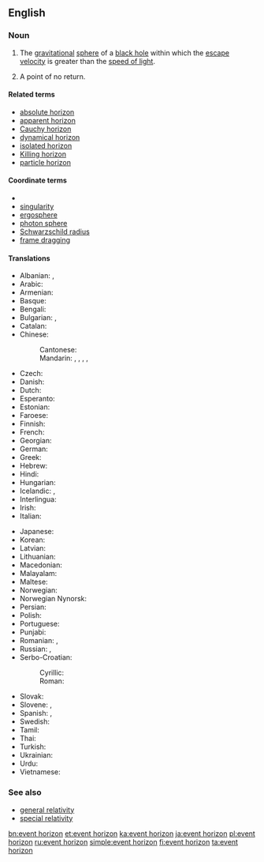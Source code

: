 ==English==
{{wikipedia}}

===Noun===
{{en-noun|head=[[event]] [[horizon]]}}

# {{context|astrophysics|lang=en}} The [[gravitational]] [[sphere]] of a [[black hole]] within which the [[escape velocity]] is greater than the [[speed of light]].
# {{context|by extension|lang=en}} A point of no return.

====Related terms====
* [[absolute horizon]]
* [[apparent horizon]]
* [[Cauchy horizon]]
* [[dynamical horizon]]
* [[isolated horizon]]
* [[Killing horizon]]
* [[particle horizon]]

====Coordinate terms====
* {{sense|astrophysics}}
* [[singularity]]
* [[ergosphere]]
* [[photon sphere]]
* [[Schwarzschild radius]]
* [[frame dragging]]

====Translations====
{{trans-top|gravitational sphere within which light cannot escape}}
* Albanian: {{t|sq|horizont i ngjarjes|m}}, {{t|sq|horizont i ngjarjeve|m}}
* Arabic: {{t|ar|أُفُق اَلْحَدَث|m}}
* Armenian: {{t|hy|իրադարձությունների հորիզոն}}
* Basque: {{t-needed|eu}}
* Bengali: {{t-needed|bn}}
* Bulgarian: {{t|bg|радиус на Шварцшилд|m|tr=radius na švarcšild|sc=Cyrl}}, {{t|bg|хоризонт на събитията|m|tr=horizont na sǎbitijata|sc=Cyrl}}
* Catalan: {{t|ca|horitzó d'esdeveniments|m}}
* Chinese:
*: Cantonese: {{t|yue|事界|tr=si6 gaai3|sc=Hani}}
*: Mandarin: {{t|cmn|事件視界|sc=Hani}}, {{t|cmn|事件视界|tr=shìjiàn shìjiè|sc=Hani}}, {{t+|cmn|視界|sc=Hani}}, {{t+|cmn|视界|tr=shìjiè|sc=Hani}}, {{t+|cmn|事界|tr=shìjiè|sc=Hani}}
* Czech: {{t|cs|horizont událostí|m}}
* Danish: {{t|da|begivenhedshorisont|c}}
* Dutch: {{t|nl|waarnemingshorizon}}
* Esperanto: {{t|eo|eventa horizonto}}
* Estonian: {{t|et|sündmuste horisont}}
* Faroese: {{t|fo|hendingartrom|f}}
* Finnish: {{t+|fi|tapahtumahorisontti}}
* French: {{t+|fr|horizon des événements|m}}
* Georgian: {{t|ka|მოვლენათა ჰორიზონტი}}
* German: {{t+|de|Ereignishorizont|m}}
* Greek: {{t|el|[[ορίζοντας]] [[γεγονότων]]|m}}
* Hebrew: {{t|he|אופק אירועים}}
* Hindi: {{t-needed|hi}}
* Hungarian: {{t|hu|eseményhorizont}}
* Icelandic: {{t|is|sjónhvörf|n-p}}, {{t|is|skynmörk|n-p}}
* Interlingua: {{t|ia|horizonte de eventos}}
* Irish: {{t|ga|léaslíne theagmhais|f}}
* Italian: {{t|it|orizzonte degli eventi|m}}
{{trans-mid}}
* Japanese: {{t|ja|事象の地平面|tr=じしょうのちへいめん, romaji jishō no chiheimen|sc=Jpan}}
* Korean: {{t|ko|사상의 지평선|tr=sasang'ui jiphyeoseon|sc=Hang}}
* Latvian: {{t|lv|notikumu horizonts|m}}
* Lithuanian: {{t|lt|įvykių horizontas|m}}
* Macedonian: {{t-needed|mk}}
* Malayalam: {{t|ml|സംഭവചക്രവാളം|sc=Mlym}}
* Maltese: {{t|mt|orizzont avveniment|m}}
* Norwegian: {{t|no|hendelseshorisont}}
* Norwegian Nynorsk: {{t|nn|hendelseshorisont}}
* Persian: {{t|fa|افق رویداد|tr=ofoq-e ruydâd}}
* Polish: {{t|pl|horyzont zdarzeń|m}}
* Portuguese: {{t|pt|horizonte de eventos|m}}
* Punjabi: {{t-needed|pa}}
* Romanian: {{t|ro|orizontul evenimentelor}}, {{t|ro|orizont de evenimente}}
* Russian: {{t|ru|горизо́нт собы́тий|m}}, {{t|ru|сфе́ра Шва́рцшильда|f}}
* Serbo-Croatian:
*: Cyrillic: {{t|sh|хоризонт догађаја|sc=Cyrl}}
*: Roman: {{t|sh|horizont događaja}}
* Slovak: {{t|sk|horizont udalostí}}
* Slovene: {{t|sl|horizont dogodkov|m}}, {{t|sl|dogódkovno obzórje|n}}
* Spanish: {{t|es|horizonte de sucesos|m}}, {{t|es|horizonte de eventos|m}}
* Swedish: {{t+|sv|händelsehorisont}}
* Tamil: {{t|ta|நிகழ்வெல்லை}}
* Thai: {{t|th|ขอบฟ้า เหตุการณ์|tr=kòp-fáa hàyt-gaan}}
* Turkish: {{t|tr|olay ufku}}
* Ukrainian: {{t|uk|горизонт подій}}
* Urdu: {{t|ur|افق وقیعہ}}
* Vietnamese: {{t|vi|chân trời sự kiện}}
{{trans-bottom}}

===See also===
* [[general relativity]]
* [[special relativity]]

[[bn:event horizon]]
[[et:event horizon]]
[[ka:event horizon]]
[[ja:event horizon]]
[[pl:event horizon]]
[[ru:event horizon]]
[[simple:event horizon]]
[[fi:event horizon]]
[[ta:event horizon]]